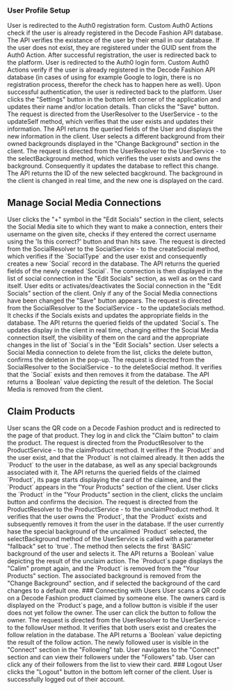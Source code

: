 ### User Profile Setup

<Accordion title="User Registration">
<Steps>
  <Step title="User Action">
    User is redirected to the Auth0 registration form.
  </Step>
  <Step title="Auth0 Actions">
    Custom Auth0 Actions check if the user is already registered in the Decode Fashion API database.
  </Step>
  <Step title="API Logic">
    The API verifies the existance of the user by their email in our database. If the user does not exist, they are registered under the GUID sent from the Auth0 Action.
  </Step>
  <Step title="Successful Registration">
    After successful registration, the user is redirected back to the platform.
  </Step>
</Steps>
</Accordion>

<Accordion title="User Login">
<Steps>
  <Step title="User Action">
    User is redirected to the Auth0 login form.
  </Step>
  <Step title="Auth0 Actions">
  Custom Auth0 Actions verify if the user is already registered in the Decode Fashion API database (in cases of using for example Google to login, there is no registration process, therefor the check has to happen here as well).
  </Step>
  <Step title="Successful Authentication">
    Upon successful authentication, the user is redirected back to the platform.
  </Step>
</Steps>
</Accordion>

<Accordion title="Edit User Profile">
<Steps>
  <Step title="User Action">
   User clicks the "Settings" button in the bottom left corner of the application and updates their name and/or location details. Than clicks the "Save" button.
  </Step>
  <Step title="API Logic">
    The request is directed from the UserResolver to the UserService - to the updateSelf method, which verifies that the user exists and updates their information.
  </Step>
  <Step title="Result">
    The API returns the queried fields of the User and displays the new information in the client.
  </Step>
</Steps>
</Accordion>

<Accordion title="Customize Card Background">
<Steps>
  <Step title="User Action">
    User selects a different background from their owned backgrounds displayed in the "Change Background" section in the client.
  </Step>
  <Step title="API Logic">
    The request is directed from the UserResolver to the UserService - to the selectBackground method, which verifies the user exists and owns the background. Consequently it updates the database to reflect this change.
  </Step>
  <Step title="Result">
    The API returns the ID of the new selected bacgkround. The background in the client is changed in real time, and the new one is displayed on the card.
  </Step>
</Steps>
</Accordion>


## Manage Social Media Connections

<Accordion title="Add Social Media Connection">
<Steps>
  <Step title="User Action">
    User clicks the "+" symbol in the "Edit Socials" section in the client, selects the Social Media site to which they want to make a connection, enters their username on the given site, checks if they entered the correct username using the 'Is this correct?' button and than hits save.
  </Step>
  <Step title="API Logic">
    The request is directed from the SocialResolver to the SocialService - to the createSocial method, which verifies if the `SocialType` and the user exist and consequently creates a new `Social` record in the database.
  </Step>
  <Step title="Result">
    The API returns the queried fields of the newly created `Social`. The connection is then displayed in the list of social connection in the "Edit Socials" section, as well as on the card itself.
  </Step>
</Steps>
</Accordion>

<Accordion title="Edit Social Media Connection">
<Steps>
  <Step title="User Action">
    User edits or activates/deactivates the Social connection in the "Edit Socials" section of the client. Only if any of the Social Media connections have been changed the "Save" button appears.
  </Step>
  <Step title="API Logic">
    The request is directed from the SocialResolver to the SocialService - to the updateSocials method. It checks if the Socials exists and updates the appropriate fields in the database.
  </Step>
  <Step title="Result">
    The API returns the queried fields of the updated `Social`s. The updates display in the client in real time, changing either the Social Media connection itself, the visibility of them on the card and the appropriate changes in the list of `Social`s in the "Edit Socials" section.
  </Step>
</Steps>
</Accordion>

<Accordion title="Delete Social Media Connection">
<Steps>
  <Step title="User Aciton">
    User selects a Social Media connection to delete from the list, clicks the delete button, confirms the deletion in the pop-up.
  </Step>
  <Step title="API Logic">
    The request is directed from the SocialResolver to the SocialService - to the deleteSocial method. It verifies that the `Social` exists and then removes it from the database.
  </Step>
  <Step title="Result">
    The API returns a `Boolean` value depicting the result of the deletion. The Social Media is removed from the client.
  </Step>
</Steps>
</Accordion>

## Claim Products

<Accordion title="Claim a Product">
<Steps>
  <Step title="User Action">
    User scans the QR code on a Decode Fashion product and is redirected to the page of that product. They log in and click the "Claim button" to claim the product.
  </Step>
  <Step title="API Logic">
    The request is directed from the ProductResolver to the ProductService - to the claimProduct method. It verifies if the `Product` and the user exist, and that the `Product` is not claimed already. It then adds the `Product` to the user in the database, as well as any special backgrounds associated with it.
  </Step>
  <Step title="Result">
    The API returns the queried fields of the claimed `Product`, its page starts displaying the card of the claimee, and the `Product` appears in the "Your Products" section of the client.
  </Step>
</Steps>

</Accordion>
<Accordion title="Unclaim a Product">
<Steps>
  <Step title="User Action">
    User clicks the `Product` in the "Your Products" section in the client, clicks the unclaim button and confirms the decision.
  </Step>
  <Step title="API Logic">
    The request is directed from the ProductResolver to the ProductService - to the unclaimProduct method. It verifies that the user owns the `Product`, that the `Product` exists and subsequently removes it from the user in the database. If the user currently hase the special background of the uncalimed `Product` selected, the selectBackground method of the UserService is called with a parameter "fallback" set to `true`. The method then selects the first `BASIC` background of the user and selects it.
  </Step>
  <Step title="Result">
    The API returns a `Boolean` value depicting the result of the unclaim action. The `Product`s page displays the "Calim" prompt again, and the `Product` is removed from the "Your Products" section. The associated background is removed from the "Change Background" section, and if selected the background of the card changes to a default one.
  </Step>
</Steps>
</Accordion>
### Connecting with Users

<Accordion title="Follow Other Users">
<Steps>
  <Step title="User Action">
    User scans a QR code on a Decode Fashion product claimed by someone else. The owners card is displayed on the `Product`s page, and a follow button is visible if the user does not yet follow the owner. The user can click the button to follow the owner.
  </Step>
  <Step title="API Logic">
    The request is directed from the UserResolver to the UserService - to the followUser method. It verifies that both users exist and creates the follow relation in the database.
  </Step>
  <Step title="Result">
    The API returns a `Boolean` value depicting the result of the follow action. The newly followed user is visible in the "Connect" section in the "Following" tab.
  </Step>
</Steps>
</Accordion>
<Accordion title="View Followers">
<Steps>
  <Step title="User Action">
    User navigates to the "Connect" section and can view their followers under the "Followers" tab.
  </Step>
  <Step title="View Followers">
    User can click any of their followers from the list to view their card.
  </Step>
</Steps>
</Accordion>
### Logout

<Accordion title="Logout">
<Steps>
  <Step title="User Action">
    User clicks the "Logout" button in the bottom left corner of the client.
  </Step>
  <Step title="Successful Logout">
    User is successfully logged out of their account.
  </Step>
</Steps>
</Accordion>